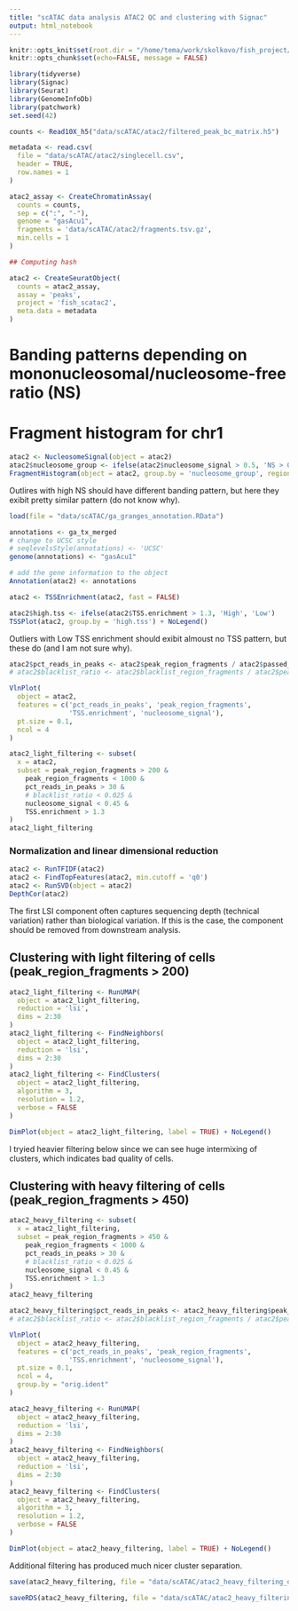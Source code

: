 ```yaml
---
title: "scATAC data analysis ATAC2 QC and clustering with Signac"
output: html_notebook
---
```


```r
knitr::opts_knit$set(root.dir = "/home/tema/work/skolkovo/fish_project/")
knitr::opts_chunk$set(echo=FALSE, message = FALSE)
```

```r
library(tidyverse)
library(Signac)
library(Seurat)
library(GenomeInfoDb)
library(patchwork)
set.seed(42)
```

```r
counts <- Read10X_h5("data/scATAC/atac2/filtered_peak_bc_matrix.h5")
```

```r
metadata <- read.csv(
  file = "data/scATAC/atac2/singlecell.csv",
  header = TRUE,
  row.names = 1
)

atac2_assay <- CreateChromatinAssay(
  counts = counts,
  sep = c(":", "-"),
  genome = "gasAcu1",
  fragments = 'data/scATAC/atac2/fragments.tsv.gz',
  min.cells = 1
)
```



```r
## Computing hash

atac2 <- CreateSeuratObject(
  counts = atac2_assay,
  assay = 'peaks',
  project = 'fish_scatac2',
  meta.data = metadata
)
```

# Banding patterns depending on mononucleosomal/nucleosome-free ratio (NS) 
# Fragment histogram for chr1

```r
atac2 <- NucleosomeSignal(object = atac2)
atac2$nucleosome_group <- ifelse(atac2$nucleosome_signal > 0.5, 'NS > 0.5', 'NS < 0.5')
FragmentHistogram(object = atac2, group.by = 'nucleosome_group', region = 'groupI-1-10000000')
```
Outlires with high NS should have different banding pattern, but here they exibit pretty similar pattern (do not know why). 


```r
load(file = "data/scATAC/ga_granges_annotation.RData")
```


```r
annotations <- ga_tx_merged
# change to UCSC style 
# seqlevelsStyle(annotations) <- 'UCSC'
genome(annotations) <- "gasAcu1"

# add the gene information to the object
Annotation(atac2) <- annotations
```


```r
atac2 <- TSSEnrichment(atac2, fast = FALSE)
```

```r
atac2$high.tss <- ifelse(atac2$TSS.enrichment > 1.3, 'High', 'Low')
TSSPlot(atac2, group.by = 'high.tss') + NoLegend()
```
Outliers with Low TSS enrichment should exibit almoust no TSS pattern, but these do (and I am not sure why).


```r
atac2$pct_reads_in_peaks <- atac2$peak_region_fragments / atac2$passed_filters * 100
# atac2$blacklist_ratio <- atac2$blacklist_region_fragments / atac2$peak_region_fragments

VlnPlot(
  object = atac2,
  features = c('pct_reads_in_peaks', 'peak_region_fragments',
               'TSS.enrichment', 'nucleosome_signal'),
  pt.size = 0.1,
  ncol = 4
)
```

```r
atac2_light_filtering <- subset(
  x = atac2,
  subset = peak_region_fragments > 200 &
    peak_region_fragments < 1000 &
    pct_reads_in_peaks > 30 &
    # blacklist_ratio < 0.025 &
    nucleosome_signal < 0.45 &
    TSS.enrichment > 1.3
)
atac2_light_filtering
```
### Normalization and linear dimensional reduction

```r
atac2 <- RunTFIDF(atac2)
atac2 <- FindTopFeatures(atac2, min.cutoff = 'q0')
atac2 <- RunSVD(object = atac2)
DepthCor(atac2)
```
The first LSI component often captures sequencing depth (technical variation) rather than biological variation. If this is the case, the component should be removed from downstream analysis.  


## Clustering with light filtering of cells (peak_region_fragments > 200)

```r
atac2_light_filtering <- RunUMAP(
  object = atac2_light_filtering,
  reduction = 'lsi',
  dims = 2:30
)
atac2_light_filtering <- FindNeighbors(
  object = atac2_light_filtering,
  reduction = 'lsi',
  dims = 2:30
)
atac2_light_filtering <- FindClusters(
  object = atac2_light_filtering,
  algorithm = 3,
  resolution = 1.2,
  verbose = FALSE
)

DimPlot(object = atac2_light_filtering, label = TRUE) + NoLegend()
```
I tryied heavier filtering below since we can see huge intermixing of clusters, which indicates bad quality of cells.



## Clustering with heavy filtering of cells (peak_region_fragments > 450)
 
```r
atac2_heavy_filtering <- subset(
  x = atac2_light_filtering,
  subset = peak_region_fragments > 450 &
    peak_region_fragments < 1000 &
    pct_reads_in_peaks > 30 &
    # blacklist_ratio < 0.025 &
    nucleosome_signal < 0.45 &
    TSS.enrichment > 1.3
)
atac2_heavy_filtering
```

```r
atac2_heavy_filtering$pct_reads_in_peaks <- atac2_heavy_filtering$peak_region_fragments / atac2_heavy_filtering$passed_filters * 100
# atac2$blacklist_ratio <- atac2$blacklist_region_fragments / atac2$peak_region_fragments

VlnPlot(
  object = atac2_heavy_filtering,
  features = c('pct_reads_in_peaks', 'peak_region_fragments',
               'TSS.enrichment', 'nucleosome_signal'),
  pt.size = 0.1,
  ncol = 4,
  group.by = "orig.ident"
)
```


```r
atac2_heavy_filtering <- RunUMAP(
  object = atac2_heavy_filtering,
  reduction = 'lsi',
  dims = 2:30
)
atac2_heavy_filtering <- FindNeighbors(
  object = atac2_heavy_filtering,
  reduction = 'lsi',
  dims = 2:30
)
atac2_heavy_filtering <- FindClusters(
  object = atac2_heavy_filtering,
  algorithm = 3,
  resolution = 1.2,
  verbose = FALSE
)

DimPlot(object = atac2_heavy_filtering, label = TRUE) + NoLegend()
```
Additional filtering has produced much nicer cluster separation.


```r
save(atac2_heavy_filtering, file = "data/scATAC/atac2_heavy_filtering_obj_qc_clusters.RData")
```

```r
saveRDS(atac2_heavy_filtering, file = "data/scATAC/atac2_heavy_filtering_obj_qc_clusters.rds")
```

